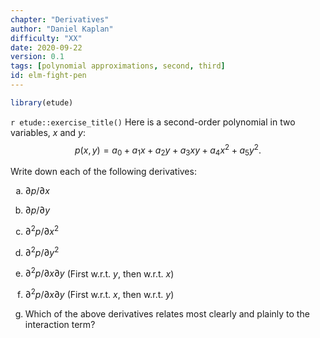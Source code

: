 ```yaml
---
chapter: "Derivatives"
author: "Daniel Kaplan"
difficulty: "XX"
date: 2020-09-22 
version: 0.1
tags: [polynomial approximations, second, third]
id: elm-fight-pen
---
```


```r
library(etude)
```

`r etude::exercise_title()`  Here is a second-order polynomial in two variables, $x$ and $y$:
$$ p(x,y) = a_0 + a_1 x + a_2 y + a_3 x y + a_4 x^2 + a_5 y^2  .$$

Write down each of the following derivatives:

a.  ${\partial p}/{\partial x}$

#. ${\partial p}/{\partial y}$

#. ${\partial^2 p}/{\partial x^2}$

#. ${\partial^2 p}/{\partial y^2}$

#. ${\partial^2 p}/{\partial x \partial y}$ (First w.r.t. $y$, then w.r.t. $x$)

#. ${\partial^2 p}/{\partial x \partial y}$ (First w.r.t. $x$, then w.r.t. $y$)

#.  Which of the above derivatives relates most clearly and plainly to the interaction term?




